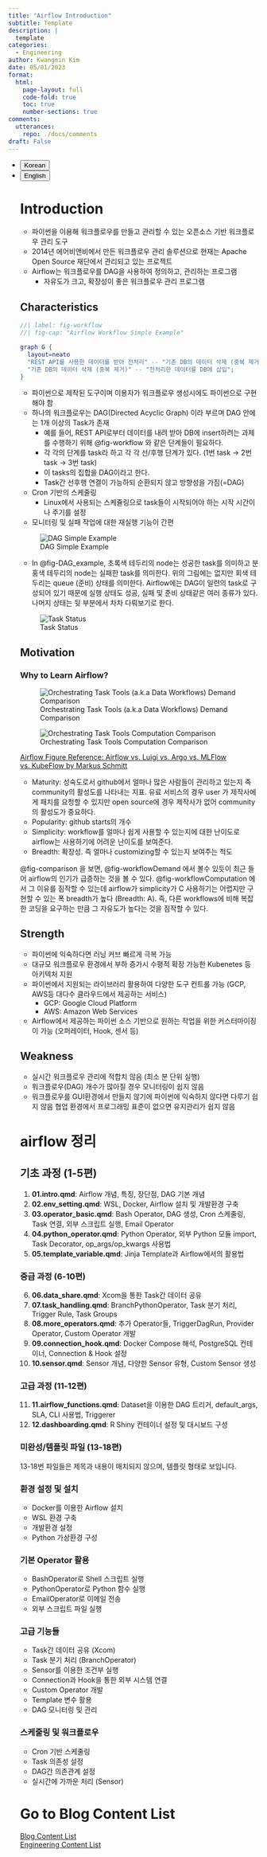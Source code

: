 ```yaml
---
title: "Airflow Introduction"
subtitle: Template
description: |
  template
categories:
  - Engineering
author: Kwangmin Kim
date: 05/01/2023
format: 
  html:
    page-layout: full
    code-fold: true
    toc: true
    number-sections: true
comments: 
  utterances: 
    repo: ./docs/comments
draft: False
---
```


<ul class="nav nav-pills" id="language-tab" role="tablist">
  <li class="nav-item" role="presentation">
    <button class="nav-link active" id="Korean-tab" data-bs-toggle="tab" data-bs-target="#Korean" type="button" role="tab" aria-controls="Korean" aria-selected="true">Korean</button>
  </li>
  <li class="nav-item" role="presentation">
    <button class="nav-link" id="English-tab" data-bs-toggle="tab" data-bs-target="#English" type="button" role="tab" aria-controls="knitr" aria-selected="false">English</button>
  </li>

<div class="tab-content" id="language-tabcontent">

<div class="tab-pane fade  show active" id="Korean" role="tabpanel" aria-labelledby="Korean-tab">

::: {#Korean .tab-pane .fade .show .active role="tabpanel" aria-labelledby="Korean-tab"}

# Introduction

* 파이썬을 이용해 워크플로우를 만들고 관리할 수 있는 오픈소스 기반 워크플로우 관리 도구
* 2014년 에어비앤비에서 만든 워크플로우 관리 솔루션으로 현재는 Apache Open Source 재단에서 관리되고 있는 프로젝트
* Airflow는 워크플로우를 DAG을 사용하여 정의하고, 관리하는 프로그램
    * 자유도가 크고, 확장성이 좋은 워크플로우 관리 프로그램

## Characteristics


```dot
//| label: fig-workflow
//| fig-cap: "Airflow Workflow Simple Example"

graph G {
  layout=neato
  "REST API를 사용한 데이터를 받아 전처리" -- "기존 DB의 데이터 삭제 (중복 제거)" ;
  "기존 DB의 데이터 삭제 (중복 제거)" -- "전처리한 데이터를 DB에 삽입";
}
```


* 파이썬으로 제작된 도구이며 이용자가 워크플로우 생성시에도 파이썬으로 구현해야 함
* 하나의 워크플로우는 DAG(Directed Acyclic Graph) 이라 부르며 DAG 안에는 1개 이상의 Task가 존재
  * 예를 들어, REST API로부터 데이터를 내려 받아 DB에 insert하려는 과제를 수행하기 위해 @fig-workflow 와 같은 단계들이 필요하다. 
  * 각 각의 단계를 task라 하고 각 각 선/후행 단계가 있다. (1번 task $\rightarrow$ 2번 task $\rightarrow$ 3번 task)
  * 이 tasks의 집합을 DAG이라고 한다.
  * Task간 선후행 연결이 가능하되 순환되지 않고 방향성을 가짐(=DAG)
* Cron 기반의 스케줄링
  * Linux에서 사용되는 스케쥴링으로 task들이 시작되어야 하는 시작 시간이나 주기를 설정
* 모니터링 및 실패 작업에 대한 재실행 기능이 간편

![DAG Simple Example](../../../../../images/airflow/intro_dag-example.PNG){#fig-DAG_example}  

  * In @fig-DAG_example, 초록색 테두리의 node는 성공한 task를 의미하고 분홍색 테두리의 node는 실패한 task를 의미한다. 위의 그림에는 없지만 회색 테두리는 queue (준비) 상태를 의미한다. Airflow에는 DAG이 일련의 task로 구성되어 있기 때문에 실행 상태도 성공, 실패 및 준비 상태같은 여러 종류가 있다. 나머지 상태는 뒷 부분에서 차차 다뤄보기로 한다.

![Task Status](../../../../../images/airflow/task-status.PNG)


## Motivation

### Why to Learn Airflow?

::: {#fig-comparison layout-ncol=1}

![Orchestrating Task Tools (a.k.a Data Workflows) Demand Comparison](../../../../../images/airflow/intro_airflow-demand.PNG){#fig-workflowDemand}

![Orchestrating Task Tools Computation Comparison](../../../../../images/airflow/intro_airflow-comparison.PNG){#fig-workflowComputation}

[Airflow Figure Reference: Airflow vs. Luigi vs. Argo vs. MLFlow vs. KubeFlow by Markus Schmitt](https://towardsdatascience.com/airflow-vs-luigi-vs-argo-vs-mlflow-vs-kubeflow-b3785dd1ed0c)
:::

* Maturity: 성숙도로서 github에서 얼마나 많은 사람들이 관리하고 있는지 즉 community의 활성도를 나타내는 지표. 유료 서비스의 경우 user 가 제작사에게 패치를 요청할 수 있지만 open source에 경우 제작사가 없어 community의 활성도가 중요하다.
* Popularity: github starts의 개수
* Simplicity: workflow를 얼마나 쉽게 사용할 수 있는지에 대한 난이도로 airflow는 사용하기에 어려운 난이도를 보여준다.
* Breadth: 확장성. 즉 얼마나 customizing할 수 있는지 보여주는 척도

@fig-comparison 을 보면, @fig-workflowDemand 에서 볼수 있듯이 최근 들어 airflow의 인기가 급증하는 것을 볼 수 있다. @fig-workflowComputation 에서 그 이유를 짐작할 수 있는데 airflow가 simplicity가 C 사용하기는 어렵지만 구현할 수 있는 폭 breadth가 높다 (Breadth: A). 즉, 다른 workflows에 비해 복잡한 코딩을 요구하는 만큼 그 자유도가 높다는 것을 짐작할 수 있다.

## Strength

* 파이썬에 익숙하다면 러닝 커브 빠르게 극복 가능
* 대규모 워크플로우 환경에서 부하 증가시 수평적 확장 가능한 Kubenetes 등 아키텍처 지원
* 파이썬에서 지원되는 라이브러리 활용하여 다양한 도구 컨트롤 가능 (GCP, AWS등 대다수 클라우드에서 제공하는 서비스)
    * GCP: Google Cloud Platform
    * AWS: Amazon Web Services
* Airflow에서 제공하는 파이썬 소스 기반으로 원하는 작업을 위한 커스터마이징이 가능 (오퍼레이터, Hook, 센서 등)

## Weakness

* 실시간 워크플로우 관리에 적합치 않음 (최소 분 단위 실행)
* 워크플로우(DAG) 개수가 많아질 경우 모니터링이 쉽지 않음
* 워크플로우를 GUI환경에서 만들지 않기에 파이썬에 익숙하지 않다면 다루기 쉽지 않음 협업 환경에서 프로그래밍 표준이 없으면 유지관리가 쉽지 않음


# airflow 정리

## **기초 과정 (1-5편)**

1. **01.intro.qmd**: Airflow 개념, 특징, 장단점, DAG 기본 개념
2. **02.env_setting.qmd**: WSL, Docker, Airflow 설치 및 개발환경 구축
3. **03.operator_basic.qmd**: Bash Operator, DAG 생성, Cron 스케줄링, Task 연결, 외부 스크립트 실행, Email Operator
4. **04.python_operator.qmd**: Python Operator, 외부 Python 모듈 import, Task Decorator, op_args/op_kwargs 사용법
5. **05.template_variable.qmd**: Jinja Template과 Airflow에서의 활용법

### **중급 과정 (6-10편)**

6. **06.data_share.qmd**: Xcom을 통한 Task간 데이터 공유
7. **07.task_handling.qmd**: BranchPythonOperator, Task 분기 처리, Trigger Rule, Task Groups
8. **08.more_operators.qmd**: 추가 Operator들, TriggerDagRun, Provider Operator, Custom Operator 개발
9. **09.connection_hook.qmd**: Docker Compose 해석, PostgreSQL 컨테이너, Connection & Hook 설정
10. **10.sensor.qmd**: Sensor 개념, 다양한 Sensor 유형, Custom Sensor 생성

### **고급 과정 (11-12편)**
11. **11.airflow_functions.qmd**: Dataset을 이용한 DAG 트리거, default_args, SLA, CLI 사용법, Triggerer
12. **12.dashboarding.qmd**: R Shiny 컨테이너 설정 및 대시보드 구성

### **미완성/템플릿 파일 (13-18편)**
13-18번 파일들은 제목과 내용이 매치되지 않으며, 템플릿 형태로 보입니다.

### **환경 설정 및 설치**
- Docker를 이용한 Airflow 설치
- WSL 환경 구축
- 개발환경 설정
- Python 가상환경 구성

### **기본 Operator 활용**
- BashOperator로 Shell 스크립트 실행
- PythonOperator로 Python 함수 실행
- EmailOperator로 이메일 전송
- 외부 스크립트 파일 실행

### **고급 기능들**
- Task간 데이터 공유 (Xcom)
- Task 분기 처리 (BranchOperator)
- Sensor를 이용한 조건부 실행
- Connection과 Hook을 통한 외부 시스템 연결
- Custom Operator 개발
- Template 변수 활용
- DAG 모니터링 및 관리

### **스케줄링 및 워크플로우**
- Cron 기반 스케줄링
- Task 의존성 설정
- DAG간 의존관계 설정
- 실시간에 가까운 처리 (Sensor)

:::
</div>

<div class="tab-pane fade" id="English" role="tabpanel" aria-labelledby="English-tab">

::: {#English .tab-pane .fade role="tabpanel" aria-labelledby="English-tab"}

:::


</div>


# Go to Blog Content List

[Blog Content List](../../content_list.qmd)  
[Engineering Content List](../../Engineering/guide_map/index.qmd)